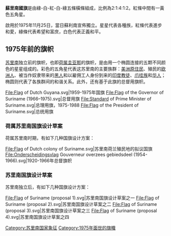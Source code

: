 {{Unreferenced|time=2021-03-05T10:37:45+00:00}}
{{Infobox flag
|Name =苏里南共和国
|Image = Flag of Suriname.svg
|Nickname = 
|Use = 111111
|Proportion = 2:3
|Adoption = 1975年11月25日
|Design = 由綠-白-紅-白-綠五條橫條組成，比例為2:1:4:1:2。紅條中間有一黃色五角星。 
|Designer = 
|Type =
|Image2 = Flag of the President of Suriname.svg
|Nickname2 = 
|Use2 =  011000
|Proportion2 = 2:3
|Adoption2 = 1975年11月25日
}}

'''蘇里南國旗'''是由綠-白-紅-白-綠五條橫條組成，比例為2:1:4:1:2。紅條中間有一黃色五角星。 

啟用於1975年11月25日，當日蘇利南宣佈獨立。星星代表各種族，紅條代表進步和愛，綠條代表希望和富庶，白色代表正義和平。

== 1975年前的旗帜 ==
[[苏里南|苏里南]]独立前的旗帜，也即[[荷属圭亚那|荷属圭亚那]]的旗帜，是由用一个椭圆连接的五颗不同颜色的星星组成的。彩色的五角星代表这苏里南的主要族群：[[美洲原住民|美洲原住民]]、殖民的[[欧洲人|欧洲人]]、被当作奴隶带来的[[黑人|黑人]]和以雇佣工人身份到来的[[印度教徒|印度教徒]]、[[爪哇族|爪哇族]]和[[华人|华人]]；椭圆则代表了各族群间的和谐关系。此外，还有基于此旗的总督用旗帜。 
<gallery>
File:Flag of Dutch Guyana.svg|1959-1975年国旗
File:Flag of the Governor of Suriname (1966–1975).svg|总督用旗
File:Standard of Prime Minister of Suriname.svg|总理用旗，1975-1988
File:Flag of the President of Suriname.svg|总统用旗
</gallery>
=== 荷属苏里南国旗设计草案 ===
荷属苏里南时期，有如下几种国旗设计方案：
<gallery>
File:Flag of Dutch colony of Suriname.svg|苏里南荷兰殖民地的拟议国旗
File:Onderscheidingsvlag Gouverneur overzees gebiedsdeel (1954-1966).svg|1920-1966年总督旗帜
</gallery>

=== 苏里南国旗设计草案 ===
苏里南独立后，有如下几种国旗设计方案：
<gallery>
File:Flag of Suriname (proposal 1).svg|苏里南国旗设计草案之一
File:Flag of Suriname (proposal 2).svg|苏里南国旗设计草案之二
File:Flag of Suriname (proposal 3).svg|苏里南国旗设计草案之三
File:Flag of Suriname (proposal 4).svg|苏里南国旗设计草案之四
</gallery>
{{苏里南专题}}
{{美洲題目|國旗}}
[[Category:苏里南国家象征|Category:苏里南国家象征]]

[[Category:1975年面世的旗幟|Category:1975年面世的旗幟]]